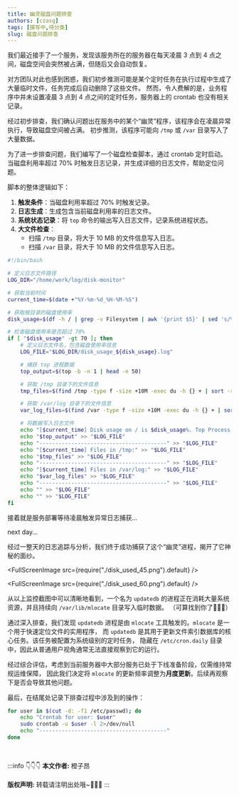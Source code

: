 ```yaml
---
title: 幽灵磁盘问题排查
authors: [czasg]
tags: [撰写中,待分类]
slug: 磁盘问题排查
---
```



<!--package-->

我们最近接手了一个服务，发现该服务所在的服务器在每天凌晨 3 点到 4 点之间，磁盘空间会突然被占满，但随后又会自动恢复。

对方团队对此也感到困惑，我们初步推测可能是某个定时任务在执行过程中生成了大量临时文件，任务完成后自动删除了这些文件。
然而，令人费解的是，业务程序中并未设置凌晨 3 点到 4 点之间的定时任务，服务器上的 crontab 也没有相关记录。

<!--truncate-->

经过初步排查，我们确认问题出在服务中的某个“幽灵”程序，该程序会在凌晨异常执行，导致磁盘空间被占满。
初步推测，该程序可能向 `/tmp` 或 `/var` 目录写入了大量数据。

为了进一步排查问题，我们编写了一个磁盘检查脚本，通过 crontab 定时启动。当磁盘利用率超过 70% 时触发日志记录，并生成详细的日志文件，帮助定位问题。

脚本的整体逻辑如下：

1. **触发条件**：当磁盘利用率超过 70% 时触发记录。
2. **日志生成**：生成包含当前磁盘利用率的日志文件。
3. **系统状态记录**：将 `top` 命令的输出写入日志文件，记录系统进程状态。
4. **大文件检查**：
   - 扫描 `/tmp` 目录，将大于 10 MB 的文件信息写入日志。
   - 扫描 `/var` 目录，将大于 10 MB 的文件信息写入日志。


```bash title="disk-monitor.sh"
#!/bin/bash

# 定义日志文件路径
LOG_DIR="/home/work/log/disk-monitor"

# 获取当前时间
current_time=$(date +"%Y-%m-%d_%H-%M-%S")

# 获取根目录的磁盘使用率
disk_usage=$(df -h / | grep -v Filesystem | awk '{print $5}' | sed 's/%//')

# 检查磁盘使用率是否超过 70%
if [ "$disk_usage" -gt 70 ]; then
    # 定义日志文件名，包含磁盘使用率信息
    LOG_FILE="$LOG_DIR/disk_usage_${disk_usage}.log"

    # 捕获 top 进程数据
    top_output=$(top -b -n 1 | head -n 50)

    # 获取 /tmp 目录下的文件信息
    tmp_files=$(find /tmp -type f -size +10M -exec du -h {} + | sort -rh)

    # 获取 /var/log 目录下的文件信息
    var_log_files=$(find /var -type f -size +10M -exec du -h {} + | sort -rh)

    # 将数据写入日志文件
    echo "[$current_time] Disk usage on / is $disk_usage%. Top Process Data:" >> "$LOG_FILE"
    echo "$top_output" >> "$LOG_FILE"
    echo "----------------------------------------" >> "$LOG_FILE"
    echo "[$current_time] Files in /tmp:" >> "$LOG_FILE"
    echo "$tmp_files" >> "$LOG_FILE"
    echo "----------------------------------------" >> "$LOG_FILE"
    echo "[$current_time] Files in /var/log:" >> "$LOG_FILE"
    echo "$var_log_files" >> "$LOG_FILE"
    echo "----------------------------------------" >> "$LOG_FILE"
    echo "" >> "$LOG_FILE"
    echo "" >> "$LOG_FILE"
fi
```

接着就是服务部署等待凌晨触发异常日志捕获...

next day...

经过一整天的日志追踪与分析，我们终于成功捕获了这个“幽灵”进程，揭开了它神秘的面纱。

<FullScreenImage src={require("./disk_used_45.png").default} />

<FullScreenImage src={require("./disk_used_60.png").default} />

从以上监控截图中可以清晰地看到，一个名为 `updatedb` 的进程正在消耗大量系统资源，并且持续向 `/var/lib/mlocate` 目录写入临时数据。
（可算找到你了😤😤😤）

通过深入排查，我们发现 `updatedb` 进程是由 `mlocate` 工具触发的。`mlocate` 是一个用于快速定位文件的实用程序，
而 `updatedb` 是其用于更新文件索引数据库的核心任务。该任务被配置为系统级别的定时任务，
隐藏在 `/etc/cron.daily` 目录中，因此从普通用户视角通常无法直接观察到它的运行。

经过综合评估，考虑到当前服务器中大部分服务已处于下线准备阶段，仅需维持常规运维保障，
因此我们决定将 `mlocate` 的更新频率调整为**月度更新**。后续再观察下是否会导致其他问题。

最后，在结尾处记录下排查过程中涉及到的操作：

```bash title="查询全部用户的定时任务"
for user in $(cut -d: -f1 /etc/passwd); do
    echo "Crontab for user: $user"
    sudo crontab -u $user -l 2>/dev/null
    echo "----------------------------------------"
done
```

<br/>

:::info 👇👇👇
**本文作者:** 橙子昂 <br/>  
**版权声明:** 转载请注明出处哦~👮‍👮‍👮‍
:::